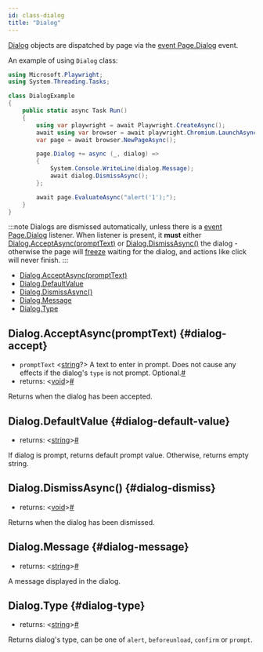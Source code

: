 ```yaml
---
id: class-dialog
title: "Dialog"
---
```


[Dialog] objects are dispatched by page via the [event Page.Dialog](./api/class-page.mdx#page-event-dialog) event.

An example of using `Dialog` class:

```csharp
using Microsoft.Playwright;
using System.Threading.Tasks;

class DialogExample
{
    public static async Task Run()
    {
        using var playwright = await Playwright.CreateAsync();
        await using var browser = await playwright.Chromium.LaunchAsync();
        var page = await browser.NewPageAsync();

        page.Dialog += async (_, dialog) =>
        {
            System.Console.WriteLine(dialog.Message);
            await dialog.DismissAsync();
        };

        await page.EvaluateAsync("alert('1');");
    }
}
```

:::note
Dialogs are dismissed automatically, unless there is a [event Page.Dialog](./api/class-page.mdx#page-event-dialog) listener. When listener is present, it **must** either [Dialog.AcceptAsync(promptText)](./api/class-dialog.mdx#dialog-accept) or [Dialog.DismissAsync()](./api/class-dialog.mdx#dialog-dismiss) the dialog - otherwise the page will [freeze](https://developer.mozilla.org/en-US/docs/Web/JavaScript/EventLoop#never_blocking) waiting for the dialog, and actions like click will never finish.
:::


- [Dialog.AcceptAsync(promptText)](./api/class-dialog.mdx#dialog-accept)
- [Dialog.DefaultValue](./api/class-dialog.mdx#dialog-default-value)
- [Dialog.DismissAsync()](./api/class-dialog.mdx#dialog-dismiss)
- [Dialog.Message](./api/class-dialog.mdx#dialog-message)
- [Dialog.Type](./api/class-dialog.mdx#dialog-type)

## Dialog.AcceptAsync(promptText) {#dialog-accept}
- `promptText`<a aria-hidden="true" tabindex="-1" class="list-anchor-link" id="dialog-accept-option-prompt-text"/> &#60;[string]?&#62; A text to enter in prompt. Does not cause any effects if the dialog's `type` is not prompt. Optional.<a href="#dialog-accept-option-prompt-text" class="list-anchor">#</a>
- returns:<a aria-hidden="true" tabindex="-1" class="list-anchor-link" id="dialog-accept-return"/> &#60;[void]&#62;<a href="#dialog-accept-return" class="list-anchor">#</a>

Returns when the dialog has been accepted.

## Dialog.DefaultValue {#dialog-default-value}
- returns:<a aria-hidden="true" tabindex="-1" class="list-anchor-link" id="dialog-default-value-return"/> &#60;[string]&#62;<a href="#dialog-default-value-return" class="list-anchor">#</a>

If dialog is prompt, returns default prompt value. Otherwise, returns empty string.

## Dialog.DismissAsync() {#dialog-dismiss}
- returns:<a aria-hidden="true" tabindex="-1" class="list-anchor-link" id="dialog-dismiss-return"/> &#60;[void]&#62;<a href="#dialog-dismiss-return" class="list-anchor">#</a>

Returns when the dialog has been dismissed.

## Dialog.Message {#dialog-message}
- returns:<a aria-hidden="true" tabindex="-1" class="list-anchor-link" id="dialog-message-return"/> &#60;[string]&#62;<a href="#dialog-message-return" class="list-anchor">#</a>

A message displayed in the dialog.

## Dialog.Type {#dialog-type}
- returns:<a aria-hidden="true" tabindex="-1" class="list-anchor-link" id="dialog-type-return"/> &#60;[string]&#62;<a href="#dialog-type-return" class="list-anchor">#</a>

Returns dialog's type, can be one of `alert`, `beforeunload`, `confirm` or `prompt`.

[Accessibility]: ./api/class-accessibility.mdx "Accessibility"
[Browser]: ./api/class-browser.mdx "Browser"
[BrowserContext]: ./api/class-browsercontext.mdx "BrowserContext"
[BrowserType]: ./api/class-browsertype.mdx "BrowserType"
[ConsoleMessage]: ./api/class-consolemessage.mdx "ConsoleMessage"
[Dialog]: ./api/class-dialog.mdx "Dialog"
[Download]: ./api/class-download.mdx "Download"
[ElementHandle]: ./api/class-elementhandle.mdx "ElementHandle"
[FileChooser]: ./api/class-filechooser.mdx "FileChooser"
[Frame]: ./api/class-frame.mdx "Frame"
[FrameLocator]: ./api/class-framelocator.mdx "FrameLocator"
[JSHandle]: ./api/class-jshandle.mdx "JSHandle"
[Keyboard]: ./api/class-keyboard.mdx "Keyboard"
[Locator]: ./api/class-locator.mdx "Locator"
[LocatorAssertions]: ./api/class-playwrightassertions.mdx "LocatorAssertions"
[Mouse]: ./api/class-mouse.mdx "Mouse"
[Page]: ./api/class-page.mdx "Page"
[PageAssertions]: ./api/class-playwrightassertions.mdx "PageAssertions"
[Playwright]: ./api/class-playwright.mdx "Playwright"
[PlaywrightAssertions]: ./api/class-playwrightassertions.mdx "PlaywrightAssertions"
[Request]: ./api/class-request.mdx "Request"
[Response]: ./api/class-response.mdx "Response"
[Route]: ./api/class-route.mdx "Route"
[Selectors]: ./api/class-selectors.mdx "Selectors"
[TimeoutError]: ./api/class-timeouterror.mdx "TimeoutError"
[Touchscreen]: ./api/class-touchscreen.mdx "Touchscreen"
[Tracing]: ./api/class-tracing.mdx "Tracing"
[Video]: ./api/class-video.mdx "Video"
[WebSocket]: ./api/class-websocket.mdx "WebSocket"
[WebSocketFrame]: ./api/class-websocketframe.mdx "WebSocketFrame"
[Worker]: ./api/class-worker.mdx "Worker"
[Element]: https://developer.mozilla.org/en-US/docs/Web/API/element "Element"
[EvaluationArgument]: ./evaluating.mdx#evaluation-argument "EvaluationArgument"
[Promise]: https://developer.mozilla.org/en-US/docs/Web/JavaScript/Reference/Global_Objects/Promise "Promise"
[iterator]: https://developer.mozilla.org/en-US/docs/Web/JavaScript/Reference/Iteration_protocols "Iterator"
[origin]: https://developer.mozilla.org/en-US/docs/Glossary/Origin "Origin"
[selector]: https://developer.mozilla.org/en-US/docs/Web/CSS/CSS_Selectors "selector"
[Serializable]: https://developer.mozilla.org/en-US/docs/Web/JavaScript/Reference/Global_Objects/JSON/stringify#Description "Serializable"
[UIEvent.detail]: https://developer.mozilla.org/en-US/docs/Web/API/UIEvent/detail "UIEvent.detail"
[UnixTime]: https://en.wikipedia.org/wiki/Unix_time "Unix Time"
[xpath]: https://developer.mozilla.org/en-US/docs/Web/XPath "xpath"

[bool]: https://docs.microsoft.com/en-us/dotnet/api/system.boolean "bool"
[double]: https://docs.microsoft.com/en-us/dotnet/api/system.double "double"
[byte]: https://docs.microsoft.com/en-us/dotnet/api/system.byte "byte"
[int]: https://docs.microsoft.com/en-us/dotnet/api/system.int32 "int"
[void]: https://docs.microsoft.com/en-us/dotnet/csharp/language-reference/builtin-types/void "void"
[string]: https://docs.microsoft.com/en-us/dotnet/api/system.string "string"
[URL]: https://nodejs.org/api/url.html "URL"
[Regex]: https://docs.microsoft.com/en-us/dotnet/api/system.text.regularexpressions.regex "Regex"

[Action]: https://docs.microsoft.com/en-us/dotnet/api/system.action-1 "Action"
[Func]: https://docs.microsoft.com/en-us/dotnet/api/system.func-2 "Func"
[IEnumerable]: https://docs.microsoft.com/en-us/dotnet/api/system.collections.ienumerable "IEnumerable"
[IDictionary]: https://docs.microsoft.com/en-us/dotnet/api/system.collections.idictionary "IDictionary"
[Task]: https://docs.microsoft.com/en-us/dotnet/api/system.threading.tasks.task?view=net-5.0 "Task"
[IReadOnlyDictionary]: https://docs.microsoft.com/en-us/dotnet/api/system.collections.generic.ireadonlydictionary-2 "IReadOnlyDictionary"
[JsonElement]: https://docs.microsoft.com/en-us/dotnet/api/system.text.json.jsonelement "JsonElement"

[all available image tags]: https://mcr.microsoft.com/v2/playwright/tags/list "all available image tags"
[Docker Hub]: https://hub.docker.com/_/microsoft-playwright "Docker Hub"
[Dockerfile.focal]: https://github.com/microsoft/playwright/blob/master/utils/docker/Dockerfile.focal "Dockerfile.focal"
